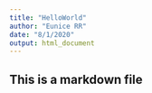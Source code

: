 ```yaml
---
title: "HelloWorld"
author: "Eunice RR"
date: "8/1/2020"
output: html_document
---
```

## This is a markdown file
